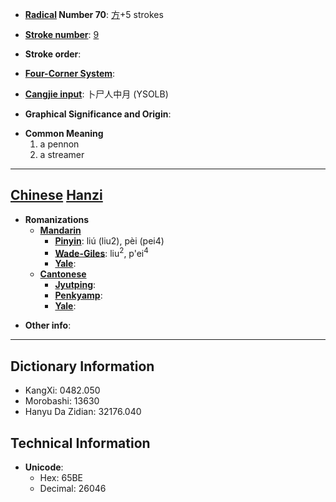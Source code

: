 * '''[[Wiktionary:Chinese radical index| Radical]] Number 70''': [[Wiktionary:Chinese radical index 方|方]]+5 strokes

* '''[[Wiktionary:Chinese total strokes index|Stroke number]]''': [[Wiktionary:Chinese total strokes index 9|9]]

* '''Stroke order''': 

* '''[[Wiktionary:Chinese four corner index|Four-Corner System]]''': 

* '''[[Wiktionary:Chinese Cangjie index|Cangjie input]]''': 卜尸人中月 (YSOLB)

* '''Graphical Significance and Origin''': 

* '''Common Meaning'''
*#a pennon
*# a streamer


----

== [[Chinese]] [[Hanzi]] ==

* '''Romanizations'''
** '''[[Mandarin]]'''
*** '''[[Pinyin]]''': liú (liu2), pèi (pei4)
*** '''[[Wade-Giles]]''': liu<sup>2</sup>, p'ei<sup>4</sup>
*** '''[[Yale]]''': 
** '''[[Cantonese]]'''
*** '''[[Jyutping]]''':
*** '''[[Penkyamp]]''': 
*** '''[[Yale]]''': 

* '''Other info''': 

----

== Dictionary Information ==

* KangXi: 0482.050
* Morobashi: 13630
* Hanyu Da Zidian: 32176.040

== Technical Information ==

* '''Unicode''':
** Hex: 65BE
** Decimal: 26046
